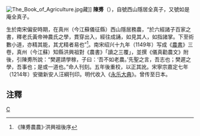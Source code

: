 [[File:The_Book_of_Agriculture.jpg|thumb]]藏]]
'''陳旉'''（{{bd|1076年||?||}}），自號西山隱居全真子，又號如是庵全真子。

生於南宋偏安時期，在真州（今江蘇儀征縣）西山隱居務農，“於六經諸子百家之書，釋老氏黃帝神農氏之學，貫穿出入，經往成誦，如見其人，如指諸掌。下至術數小道，亦精其能，其尤精者易也”<ref>《陳旉農農》·洪興祖後序</ref>。南宋绍兴十九年（1149年）写成《[[農書|農書]]》三卷，真州（今江蘇）知縣洪興祖對《農書》「讀之三覆」，並撰《儀真勸農文》附後，引陳旉所說：“樊遲請學稼，子曰：‘吾不如老農。’先聖之言，吾志也；樊遲之學，吾事也；是或一道也。”命人刊刻。五年後重校，以正其訛。宋寧宗嘉定七年（1214年）安徽新安人汪綱刊印。明代收入《[[永乐大典|永乐大典]]》。曾传至日本。

==注釋==
<div class="references-small">
<references />
</div>

[[Category:宋朝人|C]]